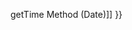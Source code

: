 {{Page_Title}}
{{Flags}}
{{Summary_Section|Gets the difference in minutes between the time on the local computer and Universal Coordinated Time (UTC).

}}
{{JS_Syntax|Formats={{JS_Syntax_Format
|Format= dateObj.getTimezoneOffset() }}
|Values={{JS_Syntax_Parameter
|Name=
|Required=
|Description=The required dateObj reference is a Date object.}}
}}
{{JS_Return_Value
|Description=Returns the number of minutes between the time on the current computer (either the client machine or, if this method is called from a server script, the server machine) and UTC. It is positive if the current computer's local time is behind UTC (e.g., Pacific Daylight Time), and negative if the current computer's local time is ahead of UTC (e.g., Japan). If a server in New York City is contacted by a client in Los Angeles on December 1, '''getTimezoneOffset''' returns 480 if executed on the client, or 300 if executed on the server.}}
{{Examples_Section
|Not_required=No
|Examples={{Single_Example
|Language=JavaScript
|Description=The following example shows how to use the '''getTimezoneOffset''' method.

|Code= var date =  new Date();
 var minutes = date.getTimezoneOffset();
 
 if (minutes &lt; 0)
     document.write(minutes / 60 + " hours after UTC");
 else
     document.write(minutes / 60 + " hours before UTC");
 
 // Output (for example, where local time is PST): 
 7 hours before UTC
}}}}
{{See_Also_Section
|Manual_links=* [[javascript/Date/getTime{{!}}getTime Method (Date)]]
}}
{{Topics | JS Basic}}

{{External_Attribution
|Is_CC-BY-SA=No
|Sources=MSDN
|MDN_link=
|MSDN_link=http://msdn.microsoft.com/en-us/library/ie/014ykh71(v=vs.94).aspx
|HTML5Rocks_link=
}}
